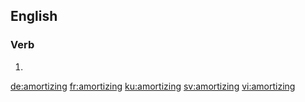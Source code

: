 ==English==

===Verb===
{{head|en|present participle}}

# {{present participle of|amortize|lang=en|nocat=1}}

[[de:amortizing]]
[[fr:amortizing]]
[[ku:amortizing]]
[[sv:amortizing]]
[[vi:amortizing]]